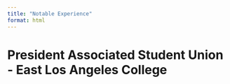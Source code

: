 ```yaml
---
title: "Notable Experience"
format: html
---
```


# President Associated Student Union - East Los Angeles College



#